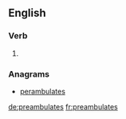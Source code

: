 ==English==

===Verb===
{{head|en|verb form}}

# {{en-third-person singular of|preambulate}}

===Anagrams===
* [[perambulates#English|perambulates]]

[[de:preambulates]]
[[fr:preambulates]]